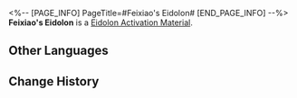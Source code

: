 <%-- [PAGE_INFO]
PageTitle=#Feixiao's Eidolon#
[END_PAGE_INFO] --%>
{{Item Infobox
|id          = 11220
|image       = Item Feixiao's Eidolon.png{{subst:void|<!--$UPLOAD:<<SpriteOutput/ItemFigures/11003.png>-<Item Feixiao's Eidolon.png>-<Item Icons>>-->}}
|type        = Eidolon Activation Material
|invCategory = 
|rarity      = 5
|effect      = 
|description = Material for raising Feixiao's Eidolon Level.
}}
'''Feixiao's Eidolon''' is a [[Eidolon Activation Material]].

==Other Languages==
{{Other Languages
|en   = Feixiao's Eidolon
|zhs  = 【飞霄】的星魂
|zht  = 【飛霄】的星魂
|ja   = 「飛霄」の星魂
|ko   = [비소]의 성혼
|es   = Eidolon de Feixiao
|fr   = Eidolon de Feixiao
|ru   = Эйдолон Фэйсяо
|th   = Eidolon ของ Feixiao
|vi   = Tinh Hồn Của Feixiao
|de   = Feixiaos Eidolon
|id   = Feixiao's Eidolon
|pt   = Eidolon de Feixiao
}}

==Change History==
{{Change History|2.5}}